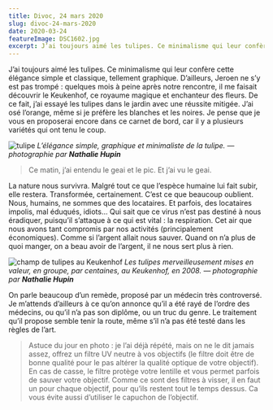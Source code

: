 ```yaml
---
title: Divoc, 24 mars 2020
slug: divoc-24-mars-2020
date: 2020-03-24
featureImage: DSC1602.jpg
excerpt: J’ai toujours aimé les tulipes. Ce minimalisme qui leur confère cette élégance simple et classique, tellement graphique....
---
```


J’ai toujours aimé les tulipes. Ce minimalisme qui leur confère cette élégance simple et classique, tellement graphique. D’ailleurs, Jeroen ne s’y est pas trompé : quelques mois à peine après notre rencontre, il me faisait découvrir le Keukenhof, ce royaume magique et enchanteur des fleurs. De ce fait, j’ai essayé les tulipes dans le jardin avec une réussite mitigée. J’ai osé l’orange, même si je préfère les blanches et les noires. Je pense que je vous en proposerai encore dans ce carnet de bord, car il y a plusieurs variétés qui ont tenu le coup.

![tulipe](DSC1602.jpg)
_L’élégance simple, graphique et minimaliste de la tulipe. — photographie par **Nathalie Hupin**_

> Ce matin, j’ai entendu le geai et le pic. Et j’ai vu le geai.

La nature nous survivra. Malgré tout ce que l’espèce humaine lui fait subir, elle restera. Transformée, certainement. C’est ce que beaucoup oublient. Nous, humains, ne sommes que des locataires. Et parfois, des locataires impolis, mal éduqués, idiots… Qui sait que ce virus n’est pas destiné à nous éradiquer, puisqu’il s’attaque à ce qui est vital : la respiration. Cet air que nous avons tant compromis par nos activités (principalement économiques). Comme si l’argent allait nous sauver. Quand on n’a plus de quoi manger, on a beau avoir de l’argent, il ne nous sert plus à rien.

![champ de tulipes au Keukenhof](DSC_7611-Edit.jpg)
_Les tulipes merveilleusement mises en valeur, en groupe, par centaines, au Keukenhof, en 2008. — photographie par **Nathalie Hupin**_

On parle beaucoup d’un remède, proposé par un médecin très controversé. Je m’attends d’ailleurs à ce qu’on annonce qu’il a été rayé de l’ordre des médecins, ou qu’il n’a pas son diplôme, ou un truc du genre. Le traitement qu’il propose semble tenir la route, même s’il n’a pas été testé dans les règles de l’art.

> Astuce du jour en photo : je l’ai déjà répété, mais on ne le dit jamais assez, offrez un filtre UV neutre à vos objectifs (le filtre doit être de bonne qualité pour le pas altérer la qualité optique de votre objectif). En cas de casse, le filtre protège votre lentille et vous permet parfois de sauver votre objectif. Comme ce sont des filtres à visser, il en faut un pour chaque objectif, pour qu’ils restent tout le temps dessus. Ca vous évite aussi d’utiliser le capuchon de l’objectif.
